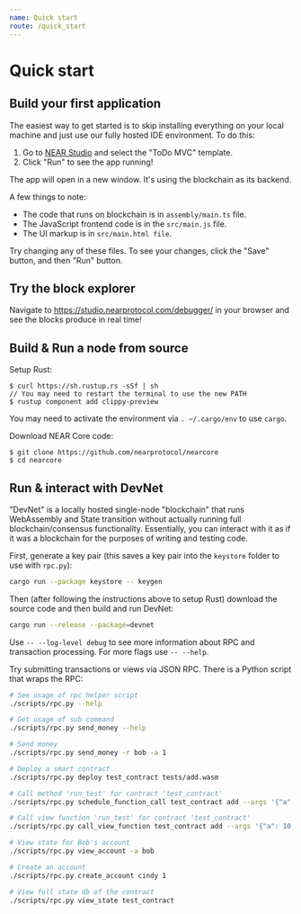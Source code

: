 ```yaml
---
name: Quick start
route: /quick_start
---
```


# Quick start

## Build your first application

The easiest way to get started is to skip installing everything on your local machine and just use our fully hosted IDE environment.  To do this:

  1. Go to [NEAR Studio](https://studio.nearprotocol.com) and select the "ToDo MVC" template.
  2. Click "Run" to see the app running!

The app will open in a new window. It's using the blockchain as its backend.

A few things to note:

  + The code that runs on blockchain is in `assembly/main.ts` file.
  + The JavaScript frontend code is in the `src/main.js` file.
  + The UI markup is in `src/main.html file`.

Try changing any of these files. To see your changes, click the "Save" button, and then "Run" button.

## Try the block explorer
Navigate to https://studio.nearprotocol.com/debugger/ in your browser and see the blocks produce in real time!

## Build & Run a node from source

Setup Rust:

    $ curl https://sh.rustup.rs -sSf | sh
    // You may need to restart the terminal to use the new PATH
    $ rustup component add clippy-preview

You may need to activate the environment via `. ~/.cargo/env` to use `cargo`.

Download NEAR Core code:

    $ git clone https://github.com/nearprotocol/nearcore
    $ cd nearcore


## Run & interact with DevNet

"DevNet" is a locally hosted single-node "blockchain" that runs WebAssembly and State transition without actually running full blockchain/consensus functionality.  Essentially, you can interact with it as if it was a blockchain for the purposes of writing and testing code.

First, generate a key pair (this saves a key pair into the `keystore` folder to use with `rpc.py`):

```bash
cargo run --package keystore -- keygen
```

Then (after following the instructions above to setup Rust) download the source code and then build and run DevNet:

```bash
cargo run --release --package=devnet
```

Use `-- --log-level debug` to see more information about RPC and transaction processing. For more flags use `-- --help`.

Try submitting transactions or views via JSON RPC. There is a Python script that wraps the RPC:

```bash
# See usage of rpc helper script
./scripts/rpc.py --help

# Get usage of sub command
./scripts/rpc.py send_money --help

# Send money
./scripts/rpc.py send_money -r bob -a 1

# Deploy a smart contract
./scripts/rpc.py deploy test_contract tests/add.wasm

# Call method 'run_test' for contract 'test_contract'
./scripts/rpc.py schedule_function_call test_contract add --args '{"a": 10, "b": 20}'

# Call view function 'run_test' for contract 'test_contract'
./scripts/rpc.py call_view_function test_contract add --args '{"a": 10, "b": 20}'

# View state for Bob's account
./scripts/rpc.py view_account -a bob

# Create an account
./scripts/rpc.py create_account cindy 1

# View full state db of the contract
./scripts/rpc.py view_state test_contract
```
